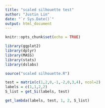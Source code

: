 ```yaml
---
title: "scaled silhouette test"
author: "Justin Lin"
date: "`r Sys.Date()`"
output: html_document
---
```


```r
knitr::opts_chunk$set(echo = TRUE)

library(ggplot2)
library(dplyr)
library(MASS)
library(stats)
library(dslabs)

source("scaled silhouette.R")
```

```r
test = matrix(c(1,2,0,-1,-2,0,3,4), ncol=2)
labels = c(1,1,2,2)
S_list = get_Si(labels, test)
```

```r
get_lambda(labels, test, 1, 2, S_list)
```


